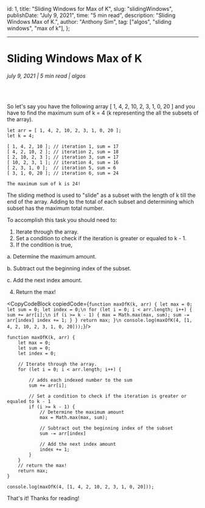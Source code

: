 

<!-- meta data -->
  id: 1,
  title: "Sliding Windows for Max of K",
  slug: "slidingWindows",
  publishDate: "July 9, 2021",
  time: "5 min read",
  description: "Sliding Windows Max of K.",
  author: "Anthony Sim",
  tag: ["algos", "sliding windows", "max of k"],
};

<BlogMeta meta={meta}/>

---
# Sliding Windows Max of K
###### july 9, 2021 | 5 min read | algos

<br/>

So let's say you have the following array [ 1, 4, 2, 10, 2, 3, 1, 0, 20 ] and you have to find the maximum sum of k = 4 (k representing the all the subsets of the array).

```
let arr = [ 1, 4, 2, 10, 2, 3, 1, 0, 20 ];
let k = 4;

[ 1, 4, 2, 10 ]; // iteration 1, sum = 17
[ 4, 2, 10, 2 ]; // iteration 2, sum = 18
[ 2, 10, 2, 3 ]; // iteration 3, sum = 17
[ 10, 2, 3, 1 ]; // iteration 4, sum = 16
[ 2, 3, 1, 0 ];  // iteration 5, sum = 6
[ 3, 1, 0, 20 ]; // iteration 6, sum = 24

The maximum sum of k is 24!
```

The sliding method is used to "slide" as a subset with the length of k till the end of the array. Adding to the total of each subset and determining which subset has the maximum total number.

To accomplish this task you should need to:

1. Iterate through the array.
2. Set a condition to check if the iteration is greater or equaled to k - 1.
3. If the condition is true,

  a. Determine the maximum amount.

  b. Subtract out the beginning index of the subset.

  c. Add the next index amount.

4. Return the max!

<CopyCodeBlock copiedCode={`
function maxOfK(k, arr) {
    let max = 0;
    let sum = 0;
    let index = 0;\n
    for (let i = 0; i < arr.length; i++) {
        sum += arr[i];\n
        if (i >= k - 1) {
          max = Math.max(max, sum);
          sum -= arr[index]
          index += 1;
        }
      }
      return max;
    }\n
    console.log(maxOfK(4, [1, 4, 2, 10, 2, 3, 1, 0, 20]));
`}/>

```
function maxOfK(k, arr) {
    let max = 0;
    let sum = 0;
    let index = 0;

    // Iterate through the array.
    for (let i = 0; i < arr.length; i++) {

        // adds each indexed number to the sum
        sum += arr[i];

        // Set a condition to check if the iteration is greater or equaled to k - 1
        if (i >= k - 1) {
            // Determine the maximum amount
            max = Math.max(max, sum);

            // Subtract out the beginning index of the subset
            sum -= arr[index]

            // Add the next index amount
            index += 1;
        }
    }
    // return the max!
    return max;
}

console.log(maxOfK(4, [1, 4, 2, 10, 2, 3, 1, 0, 20]));
```

That's it! Thanks for reading!